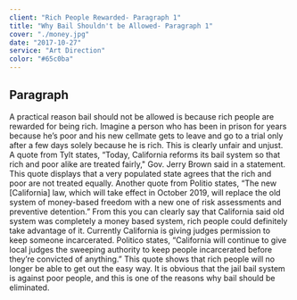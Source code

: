```yaml
---
client: "Rich People Rewarded- Paragraph 1"
title: "Why Bail Shouldn't be Allowed- Paragraph 1"
cover: "./money.jpg"
date: "2017-10-27"
service: "Art Direction"
color: "#65c0ba"
---
```

## Paragraph

A practical reason bail should not be allowed is because rich people are rewarded for being rich. Imagine a person who has been in prison for years because he’s poor and his new cellmate gets to leave and go to a trial only after a few days solely because he is rich. This is clearly unfair and unjust. A quote from Tylt states, “Today, California reforms its bail system so that rich and poor alike are treated fairly," Gov. Jerry Brown said in a statement. This quote displays that a very populated state agrees that the rich and poor are not treated equally. Another quote from Politio states, “The new [California] law, which will take effect in October 2019, will replace the old system of money-based freedom with a new one of risk assessments and preventive detention.” From this you can clearly say that California said old system was completely a money based system, rich people could definitely take advantage of it. Currently California is giving judges permission to keep someone incarcerated. Politico states, “California will continue to give local judges the sweeping authority to keep people incarcerated before they’re convicted of anything.” This quote shows that rich people will no longer be able to get out the easy way. It is obvious that the jail bail system is against poor people, and this is one of the reasons why bail should be eliminated.

